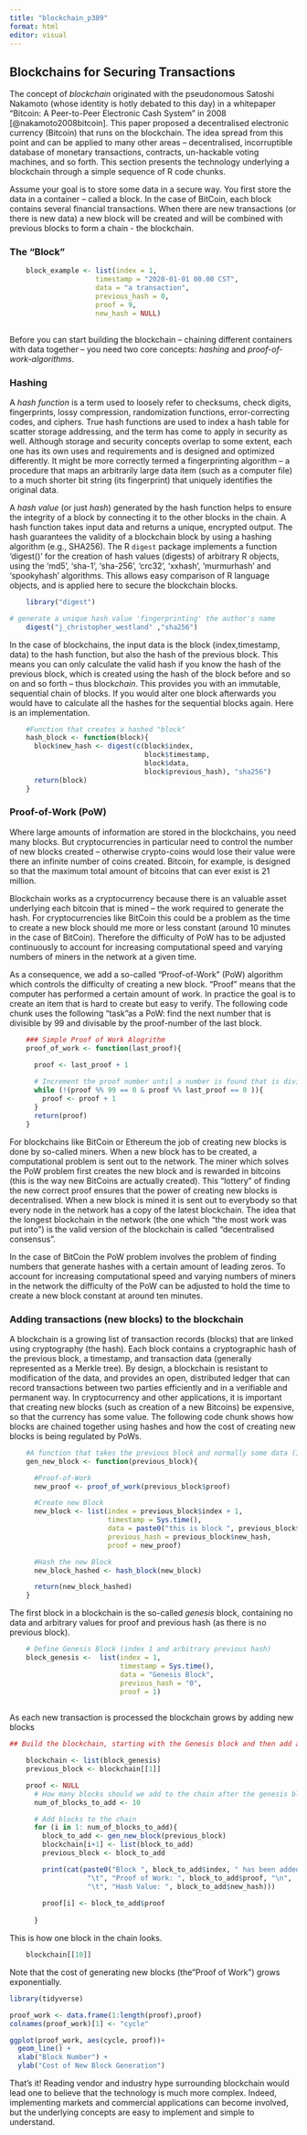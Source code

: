 ---
title: "blockchain_p389"
format: html
editor: visual
---

## Blockchains for Securing Transactions  

The concept of *blockchain* originated with the pseudonomous Satoshi Nakamoto (whose identity is hotly debated to this day) in a whitepaper "Bitcoin: A Peer-to-Peer Electronic Cash System" in 2008 [@nakamoto2008bitcoin]. This paper proposed a decentralised electronic currency (Bitcoin) that runs on the blockchain. The idea spread from this point and can be applied to many other areas -- decentralised, incorruptible database of monetary transactions, contracts,  un-hackable voting machines, and so forth.   This section presents the technology underlying a blockchain through a simple sequence of R code chunks.

Assume your goal is to store some data in a secure way.  You first store the data in a container -- called a block. In the case of BitCoin, each block contains several financial transactions. When there are new transactions (or there is new data) a new block will be created and will be combined with previous blocks to form a chain - the blockchain. 

### The "Block"

```{r}


    block_example <- list(index = 1,
                     timestamp = "2020-01-01 00.00 CST",
                     data = "a transaction",
                     previous_hash = 0,
                     proof = 9,
                     new_hash = NULL)
                     
```


Before you can start building the blockchain -- chaining different containers with data together -- you need two core concepts: *hashing* and *proof-of-work-algorithms*.

### Hashing

A *hash function* is a term used to loosely refer to checksums, check digits, fingerprints, lossy compression, randomization functions, error-correcting codes, and ciphers.  True hash functions are used to index a hash table for scatter storage addressing, and the term has come to apply in security as well.  Although storage and security concepts overlap to some extent, each one has its own uses and requirements and is designed and optimized differently.  It might be more correctly termed a fingerprinting algorithm -- a procedure that maps an arbitrarily large data item (such as a computer file) to a much shorter bit string (its fingerprint) that uniquely identifies the original data.

A *hash value* (or just *hash*) generated by the hash function helps to ensure the integrity of a block by connecting it to the other blocks in the chain. A hash function takes input data and returns a unique, encrypted output. The hash guarantees the validity of a blockchain block by using a hashing algorithm (e.g., SHA256).  The R `digest` package implements a function 'digest()' for the creation of hash values (digests) of arbitrary R objects, using the 'md5', 'sha-1', 'sha-256', 'crc32', 'xxhash', 'murmurhash' and 'spookyhash' algorithms.  This allows easy comparison of R language objects, and is applied here to secure the blockchain blocks.

```{r}


    library("digest")

# generate a unique hash value 'fingerprinting' the author's name
    digest("j_christopher_westland" ,"sha256") 

```


In the case of blockchains, the input data is the block (index,timestamp, data) to the hash function, but also the hash of the previous block. This means you can only calculate the valid hash if you know the hash of the previous block, which is created using the hash of the block before and so on and so forth -- thus block*chain*. This provides you with an immutable, sequential chain of blocks. If you would alter one block afterwards you would have to calculate all the hashes for the sequential blocks again.   Here is an implementation.

```{r}

    #Function that creates a hashed "block"
    hash_block <- function(block){
      block$new_hash <- digest(c(block$index,
                                 block$timestamp,
                                 block$data,
                                 block$previous_hash), "sha256")
      return(block)
    }

```


### Proof-of-Work (PoW)

Where large amounts of information are stored in the blockchains, you need many blocks. But cryptocurrencies in particular need to control the number of new blocks created -- otherwise crypto-coins would lose their value were there an infinite number of coins created.  Bitcoin, for example, is designed so that the maximum total amount of bitcoins that can ever exist is 21 million.

Blockchain works as a cryptocurrency because there is an valuable asset underlying each bitcoin that is mined -- the work required to generate the hash.  For cryptocurrencies like BitCoin this could be a problem as the time to create a new block should me more or less constant (around 10 minutes in the case of BitCoin). Therefore the difficulty of PoW has to be adjusted continuously to account for increasing computational speed and varying numbers of miners in the network at a given time.

As a consequence, we add a so-called "Proof-of-Work" (PoW) algorithm which controls the difficulty of creating a new block. "Proof" means that the computer has performed a certain amount of work. In practice the goal is to create an item that is hard to create but easy to verify. The following code chunk uses the following "task"as a PoW: find the next number that is divisible by 99 and divisable by the proof-number of the last block.


```{r}
    

    ### Simple Proof of Work Alogrithm
    proof_of_work <- function(last_proof){
   
      proof <- last_proof + 1

      # Increment the proof number until a number is found that is divisable by 99 and by the proof of the previous block
      while (!(proof %% 99 == 0 & proof %% last_proof == 0 )){
        proof <- proof + 1
      }
      return(proof)
    }

```

For blockchains like BitCoin or Ethereum the job of creating new blocks is done by so-called miners. When a new block has to be created, a computational problem is sent out to the network. The miner which solves the PoW problem first creates the new block and is rewarded in bitcoins (this is the way new BitCoins are actually created). This "lottery" of finding the new correct proof ensures that the power of creating new blocks is decentralised. When a new block is mined it is sent out to everybody so that every node in the network has a copy of the latest blockchain. The idea that the longest blockchain in the network (the one which "the most work was put into") is the valid version of the blockchain is called "decentralised consensus".

In the case of BitCoin the PoW problem involves the problem of finding numbers that generate hashes with a certain amount of leading zeros. To account for increasing computational speed and varying numbers of miners in the network the difficulty of the PoW can be adjusted to hold the time to create a new block constant at around ten minutes.


### Adding transactions (new blocks) to the blockchain

A blockchain is a growing list of transaction records (blocks) that are linked using cryptography (the hash). Each block contains a cryptographic hash of the previous block, a timestamp, and transaction data (generally represented as a Merkle tree).  By design, a blockchain is resistant to modification of the data, and provides an open, distributed ledger that can record transactions between two parties efficiently and in a verifiable and permanent way.  In cryptocurrency and other applications, it is important that creating new blocks (such as creation of a new Bitcoins) be expensive, so that the currency has some value.  The following code chunk shows how blocks are chained together using hashes and how the cost of creating new blocks is being regulated by PoWs. 


```{r}


    #A function that takes the previous block and normally some data (in our case the data is a string indicating which block in the chain it is)
    gen_new_block <- function(previous_block){

      #Proof-of-Work
      new_proof <- proof_of_work(previous_block$proof)

      #Create new Block
      new_block <- list(index = previous_block$index + 1,
                        timestamp = Sys.time(),
                        data = paste0("this is block ", previous_block$index +1),
                        previous_hash = previous_block$new_hash,
                        proof = new_proof)

      #Hash the new Block
      new_block_hashed <- hash_block(new_block)

      return(new_block_hashed)
    }

```


The first block in a blockchain is the so-called *genesis* block, containing no data and arbitrary values for proof and previous hash (as there is no previous block).


```{r}

    # Define Genesis Block (index 1 and arbitrary previous hash)
    block_genesis <-  list(index = 1,
                           timestamp = Sys.time(),
                           data = "Genesis Block",
                           previous_hash = "0",
                           proof = 1)
                           
```                           

As each new transaction is processed the blockchain grows by adding new blocks

```{r}

## Build the blockchain, starting with the Genesis block and then add a few blocks using a loop.

    blockchain <- list(block_genesis)
    previous_block <- blockchain[[1]]

    proof <- NULL
      # How many blocks should we add to the chain after the genesis block
      num_of_blocks_to_add <- 10

      # Add blocks to the chain
      for (i in 1: num_of_blocks_to_add){
        block_to_add <- gen_new_block(previous_block) 
        blockchain[i+1] <- list(block_to_add)
        previous_block <- block_to_add

        print(cat(paste0("Block ", block_to_add$index, " has been added", "\n",
                   "\t", "Proof of Work: ", block_to_add$proof, "\n",
                   "\t", "Hash Value: ", block_to_add$new_hash)))
        
        proof[i] <- block_to_add$proof
        
      }

```

This is how one block in the chain looks.

```{r}

    blockchain[[10]]
```

Note that the cost of generating new blocks (the"Proof of Work") grows exponentially.

```{r fig.cap="Cost (Proof of Work) for Each Additional Block Added to Blockchain"}


library(tidyverse)

proof_work <- data.frame(1:length(proof),proof)
colnames(proof_work)[1] <- "cycle"

ggplot(proof_work, aes(cycle, proof))+
  geom_line() +
  xlab("Block Number") +
  ylab("Cost of New Block Generation")


```

That's it!  Reading vendor and industry hype surrounding blockchain would lead one to believe that the technology is much more complex.  Indeed, implementing markets and commercial applications can become involved, but the underlying concepts are easy to implement and simple to understand.

